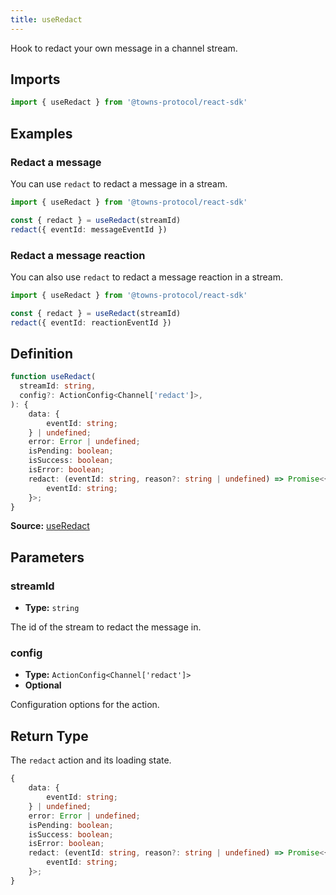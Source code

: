 ```yaml
---
title: useRedact
---
```

Hook to redact your own message in a channel stream.

## Imports

```ts
import { useRedact } from '@towns-protocol/react-sdk'
```

## Examples

### Redact a message

You can use `redact` to redact a message in a stream.
```ts
import { useRedact } from '@towns-protocol/react-sdk'

const { redact } = useRedact(streamId)
redact({ eventId: messageEventId })
```
### Redact a message reaction

You can also use `redact` to redact a message reaction in a stream.
```ts
import { useRedact } from '@towns-protocol/react-sdk'

const { redact } = useRedact(streamId)
redact({ eventId: reactionEventId })
```

## Definition

```ts
function useRedact(
  streamId: string,
  config?: ActionConfig<Channel['redact']>,
): {
    data: {
        eventId: string;
    } | undefined;
    error: Error | undefined;
    isPending: boolean;
    isSuccess: boolean;
    isError: boolean;
    redact: (eventId: string, reason?: string | undefined) => Promise<{
        eventId: string;
    }>;
}
```

**Source:** [useRedact](https://github.com/towns-protocol/towns/blob/main/packages/react-sdk/src/useRedact.ts)

## Parameters

### streamId

- **Type:** `string`

The id of the stream to redact the message in.

### config

- **Type:** `ActionConfig<Channel['redact']>`
- **Optional**

Configuration options for the action.

## Return Type

The `redact` action and its loading state.

```ts
{
    data: {
        eventId: string;
    } | undefined;
    error: Error | undefined;
    isPending: boolean;
    isSuccess: boolean;
    isError: boolean;
    redact: (eventId: string, reason?: string | undefined) => Promise<{
        eventId: string;
    }>;
}
```

